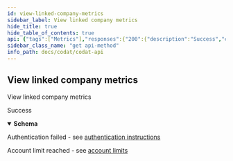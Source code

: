 ```yaml
---
id: view-linked-company-metrics
sidebar_label: View linked company metrics
hide_title: true
hide_table_of_contents: true
api: {"tags":["Metrics"],"responses":{"200":{"description":"Success","content":{"application/json":{"schema":{"type":"object","properties":{"currentlyLinked":{"type":"integer","format":"int32"},"noLongerLinked":{"type":"integer","format":"int32"},"notYetLinked":{"type":"integer","format":"int32"},"allTimeLinked":{"type":"integer","format":"int32"}},"additionalProperties":false}}}},"401":{"description":"Authentication failed - see [authentication instructions](https://docs.codat.io/docs/authentication-1)"},"402":{"description":"Account limit reached - see [account limits](https://docs.codat.io/docs/environments-1)"}},"parameters":[],"description":"View linked company metrics","method":"get","path":"/metrics/companies","servers":[{"url":"https://api.codat.io","description":"Codat API (Production)"}],"security":[{"AuthorizationHeader":[]}],"securitySchemes":{"AuthorizationHeader":{"type":"apiKey","description":"The word \"Basic\" followed by a space and your API Key, base64 encoded, which can be found [here](https://portal-integration.codat.io/#/profile)","name":"Authorization","in":"header"}},"info":{"title":"Codat API","description":"[What's changed in our Swagger](https://docs.codat.io/docs/new-swagger-ui)","version":"v1"},"postman":{"name":"View linked company metrics","description":{"type":"text/plain"},"url":{"path":["metrics","companies"],"host":["{{baseUrl}}"],"query":[],"variable":[]},"header":[{"key":"Accept","value":"application/json"}],"method":"GET"}}
sidebar_class_name: "get api-method"
info_path: docs/codat/codat-api
---
```



## View linked company metrics



View linked company metrics

<div><ApiTabs><TabItem label={"200"} value={"200"}><div>

Success

</div><div><details style={{}} data-collapsed={false} open={true}><summary style={{"textAlign":"left"}}><strong>Schema</strong></summary><div style={{"textAlign":"left","marginLeft":"1rem"}}></div><ul style={{"marginLeft":"1rem"}}><SchemaItem collapsible={false} name={"currentlyLinked"} required={false} schemaDescription={undefined} schemaName={"int32"} qualifierMessage={undefined}></SchemaItem><SchemaItem collapsible={false} name={"noLongerLinked"} required={false} schemaDescription={undefined} schemaName={"int32"} qualifierMessage={undefined}></SchemaItem><SchemaItem collapsible={false} name={"notYetLinked"} required={false} schemaDescription={undefined} schemaName={"int32"} qualifierMessage={undefined}></SchemaItem><SchemaItem collapsible={false} name={"allTimeLinked"} required={false} schemaDescription={undefined} schemaName={"int32"} qualifierMessage={undefined}></SchemaItem></ul></details></div></TabItem><TabItem label={"401"} value={"401"}><div>

Authentication failed - see [authentication instructions](https://docs.codat.io/docs/authentication-1)

</div><div></div></TabItem><TabItem label={"402"} value={"402"}><div>

Account limit reached - see [account limits](https://docs.codat.io/docs/environments-1)

</div><div></div></TabItem></ApiTabs></div>
      